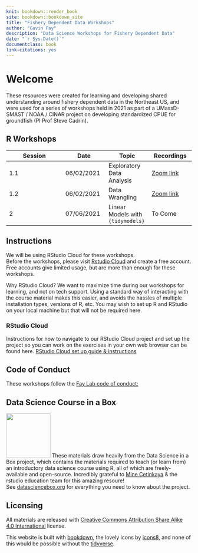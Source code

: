 ```yaml
---
knit: bookdown::render_book
site: bookdown::bookdown_site
title: "Fishery Dependent Data Workshops"
author: "Gavin Fay"
description: "Data Science Workshops for Fishery Dependent Data"
date: "`r Sys.Date()`"
documentclass: book
link-citations: yes
---
```


# Welcome {.unnumbered}

These resources were created for learning and developing shared understanding around fishery dependent data in the Northeast US, and were used for a series of workshops held in 2021 as part of a UMassD-SMAST / NOAA / CINAR project on developing standardized CPUE for groundfish (PI Prof Steve Cadrin).  

## R Workshops {.unnumbered}

Session | Date | Topic | Recordings
--------|------|------|------
1.1 | 06/02/2021 | Exploratory Data Analysis | [Zoom link](https://umassd.zoom.us/rec/share/N3v336_Pbycnd6mILj-lfnes6TOmhxny0hOVwRZDkXtPS60JPUIB1BQZJ57bTXTr.i6AjOoSQJcnuLTH4)
1.2 | 06/02/2021 | Data Wrangling | [Zoom link](https://umassd.zoom.us/rec/share/7b17zWBMp3vIhlbL6qmlVBjkSO3wVlSJVaDY4rn9Vi8TNast37gMJib9Ua45eSYN.AORUGEVyb_q3e1Si)
2 | 07/06/2021 | Linear Models with `{tidymodels}` | To Come


## Instructions {.unnumbered}

We will be using RStudio Cloud for these workshops.  
Before the workshops, please visit [Rstudio Cloud](https://rstudio.cloud) and create a free account.  
Free accounts give limited usage, but are more than enough for these workshops.  

Why RStudio Cloud? We want to maximize time during our workshops for learning, and not on tech support. Using a standard way of interacting with the course material makes this easier, and avoids the hassles of multiple installation types, versions of R, etc. You may wish to set up R and RStudio on your local machine but that will not be required here. 

### RStudio Cloud

Instructions for how to navigate to our RStudio Cloud project and set up the project so you can work on the exercises in your own web browser can be found here.
[RStudio Cloud set up guide & instructions](https://github.com/gavinfay/fdd-workshops/issues/1)


## Code of Conduct {.unnumbered}

These workshops follow the [Fay Lab code of conduct:](https://thefaylab.github.io/lab-manual/code)

## Data Science Course in a Box {.unnumbered}

<img src="dsbox.png" class="cover" width="120" height="120"/> These materials draw heavily from the Data Science in a Box project, which contains the materials required to teach (or learn from) an introductory data science course using R, all of which are freely-available and open-source.
Incredibly grateful to [Mine Çetinkaya](https://github.com/mine-cetinkaya-rundel) & the rstudio education team for this amazing resoure!  
See [datasciencebox.org](https://datasciencebox.org/) for everything you need to know about the project.  

## Licensing {.unnumbered}

All materials are released with [Creative Commons Attribution Share Alike 4.0 International](LICENSE.md) license.




<!--  How can we effectively and efficiently teach data science to students with little to no background in computing and statistical thinking? -->
<!-- How can we equip them with the skills and tools for reasoning with various types of data and leave them wanting to learn more? -->
<!-- This introductory data science course is our (working) answer to this question. -->

<!-- The source code for everything you see here can be found [on GitHub](https://github.com/rstudio-education/datascience-box). -->

<!-- The core content of the course focuses on data acquisition and wrangling, exploratory data analysis, data visualization, inference, modelling, and effective communication of results. -->
<!-- Time permitting, the course also introduces additional concepts and tools like interactive visualization and reporting, text analysis, and Bayesian inference. -->
<!-- A heavy emphasis is placed on a consistent syntax (with tools from the [tidyverse](https://www.tidyverse.org/)), reproducibility (with [R Markdown](https://rmarkdown.rstudio.com/)), and version control and collaboration (with Git and GitHub). -->
<!-- In addition, out-of-class learning is supplemented with interactive [tutorials](https://rstudio.github.io/learnr/). -->
<!-- The goal of the course is to bring students from zero to being able to work in a team on a fully reproducible data science project analysing a dataset of their choice and answering questions they care about. -->

<!-- Data Science in a Box contains the materials required to teach (or learn from) the course described above, all of which are [freely-available and open-source](https://github.com/rstudio-education/datascience-box/blob/master/LICENSE.md). -->
<!-- They include course materials such as slide decks, lecture and live coding videos, homework assignments, guided labs, sample exams, a final project assignment, as well as materials for instructors such as pedagogical tips, information on computing infrastructure, technology stack, and course logistics. -->

<!-- Majority of the materials linked live in the GitHub repo serving this website. -->
<!-- You can access the repo [here](https://github.com/rstudio-education/datascience-box). -->

<!-- Please note that Data Science in a Box uses a [Contributor Code of Conduct](https://contributor-covenant.org/version/2/0/CODE_OF_CONDUCT.html). -->
<!-- By contributing to this project, you agree to abide by its terms. -->

<!-- ## License {.unnumbered} -->

<!-- <a rel="license" href="https://creativecommons.org/licenses/by-sa/4.0/"><img src="https://licensebuttons.net/l/by-sa/4.0/88x31.png" alt="Creative Commons License" style="border-width:0"/></a><br />This online work is licensed under a <a rel="license" href="https://creativecommons.org/licenses/by-sa/4.0/">Creative Commons Attribution-ShareAlike 4.0 International</a>. -->
<!-- Visit [here](https://github.com/rstudio-education/datascience-box/blob/master/LICENSE.md) for more information about the license. -->

<!-- ## Acknowledgements {.unnumbered} -->

<!-- Huge thanks to the \#rstats education community who have made numerous suggestions for this resource, to Lee Suddaby and Zeno Kujawa for converting the homework assignments to learnr tutorials, and to [Müge Çetinkaya](http://muge.fr/) for the hex logo! -->

This website is built with [bookdown](https://bookdown.org/), the lovely icons by [icons8](http://icons8.com/), and none of this would be possible without the [tidyverse](https://tidyverse.org/).
